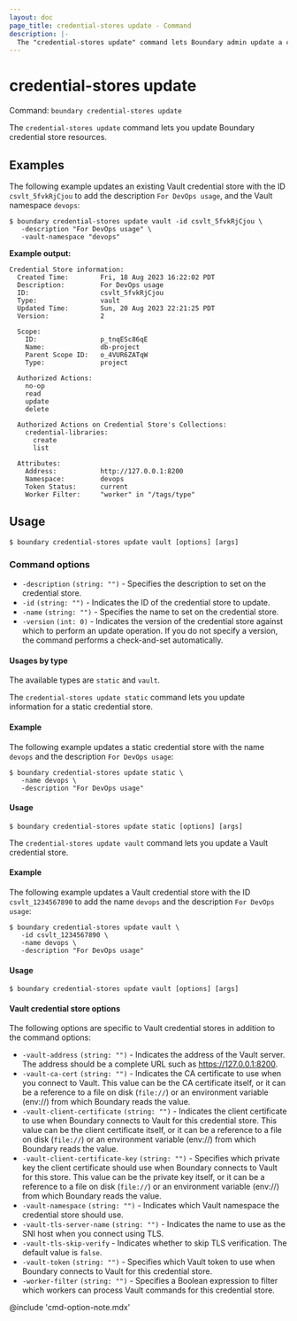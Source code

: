 ```yaml
---
layout: doc
page_title: credential-stores update - Command
description: |-
  The "credential-stores update" command lets Boundary admin update a credential store resource.
---
```


# credential-stores update

Command: `boundary credential-stores update`

The `credential-stores update` command lets you update Boundary credential store resources.

## Examples

The following example updates an existing Vault credential store with the ID `csvlt_5fvkRjCjou` to add the description `For DevOps usage`, and the Vault namespace `devops`:

```shell-session
$ boundary credential-stores update vault -id csvlt_5fvkRjCjou \
   -description "For DevOps usage" \
   -vault-namespace "devops"
```

**Example output:**

<CodeBlockConfig hideClipboard>

```plaintext
Credential Store information:
  Created Time:        Fri, 18 Aug 2023 16:22:02 PDT
  Description:         For DevOps usage
  ID:                  csvlt_5fvkRjCjou
  Type:                vault
  Updated Time:        Sun, 20 Aug 2023 22:21:25 PDT
  Version:             2

  Scope:
    ID:                p_tnqESc86qE
    Name:              db-project
    Parent Scope ID:   o_4VUR6ZATqW
    Type:              project

  Authorized Actions:
    no-op
    read
    update
    delete

  Authorized Actions on Credential Store's Collections:
    credential-libraries:
      create
      list

  Attributes:
    Address:           http://127.0.0.1:8200
    Namespace:         devops
    Token Status:      current
    Worker Filter:     "worker" in "/tags/type"
```

</CodeBlockConfig>


## Usage

<CodeBlockConfig hideClipboard>

```shell-session
$ boundary credential-stores update vault [options] [args]
```

</CodeBlockConfig>

### Command options

- `-description` `(string: "")` - Specifies the description to set on the credential store.
- `-id` `(string: "")` - Indicates the ID of the credential store to update.
- `-name` `(string: "")` - Specifies the name to set on the credential store.
- `-version` `(int: 0)` - Indicates the version of the credential store against which to perform an update operation.
If you do not specify a version, the command performs a check-and-set automatically.

#### Usages by type

The available types are `static` and `vault`.

<Tabs>
<Tab heading="Static">

The `credential-stores update static` command lets you update information for a static credential store.

#### Example

The following example updates a static credential store with the name `devops` and the description `For DevOps usage`:

```shell-session
$ boundary credential-stores update static \
   -name devops \
   -description "For DevOps usage"
```

#### Usage

<CodeBlockConfig hideClipboard>

```shell-session
$ boundary credential-stores update static [options] [args]
```

</CodeBlockConfig>

</Tab>
<Tab heading="Vault">

The `credential-stores update vault` command lets you update a Vault credential store.

#### Example

The following example updates a Vault credential store with the ID `csvlt_1234567890` to add the name `devops` and the description `For DevOps usage`:

```shell-session
$ boundary credential-stores update vault \
   -id csvlt_1234567890 \
   -name devops \
   -description "For DevOps usage"
```

#### Usage

<CodeBlockConfig hideClipboard>

```shell-session
$ boundary credential-stores update vault [options] [args]
```

</CodeBlockConfig>

#### Vault credential store options

The following options are specific to Vault credential stores in addition to the command options:

- `-vault-address` `(string: "")` - Indicates the address of the Vault server.
The address should be a complete URL such as https://127.0.0.1:8200.
- `-vault-ca-cert` `(string: "")` - Indicates the CA certificate to use when you connect to Vault.
This value can be the CA certificate itself, or it can be a reference to a file on disk (`file://`) or an environment variable (env://) from which Boundary reads the value.
- `-vault-client-certificate` `(string: "")` - Indicates the client certificate to use when Boundary connects to Vault for this credential store.
This value can be the client certificate itself, or it can be a reference to a file on disk (`file://`) or an environment variable (env://) from which Boundary reads the value.
- `-vault-client-certificate-key` `(string: "")` - Specifies which private key the client certificate should use when Boundary connects to Vault for this store.
This value can be the private key itself, or it can be a reference to a file on disk (`file://`) or an environment variable (env://) from which Boundary reads the value.
- `-vault-namespace` `(string: "")` - Indicates which Vault namespace the credential store should use.
- `-vault-tls-server-name` `(string: "")` - Indicates the name to use as the SNI host when you connect using TLS.
- `-vault-tls-skip-verify`  - Indicates whether to skip TLS verification.
The default value is `false`.
- `-vault-token` `(string: "")` - Specifies which Vault token to use when Boundary connects to Vault for this credential store.
- `-worker-filter` `(string: "")` - Specifies a Boolean expression to filter which workers can process Vault commands for this credential store.

</Tab>
</Tabs>

@include 'cmd-option-note.mdx'
